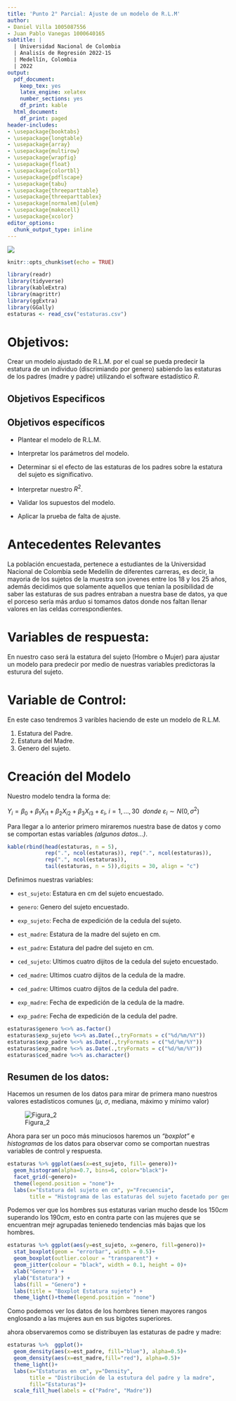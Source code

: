 ```yaml
---
title: 'Punto 2° Parcial: Ajuste de un modelo de R.L.M'
author:
- Daniel Villa 1005087556
- Juan Pablo Vanegas 1000640165
subtitle: |
  | Universidad Nacional de Colombia
  | Analisís de Regresión 2022-1S
  | Medellín, Colombia
  | 2022
output:
  pdf_document:
    keep_tex: yes
    latex_engine: xelatex
    number_sections: yes
    df_print: kable
  html_document:
    df_print: paged
header-includes:
- \usepackage{booktabs}
- \usepackage{longtable}
- \usepackage{array}
- \usepackage{multirow}
- \usepackage{wrapfig}
- \usepackage{float}
- \usepackage{colortbl}
- \usepackage{pdflscape}
- \usepackage{tabu}
- \usepackage{threeparttable}
- \usepackage{threeparttablex}
- \usepackage[normalem]{ulem}
- \usepackage{makecell}
- \usepackage{xcolor}
editor_options:
  chunk_output_type: inline
---
```


\centering ![](templates/EscudoUN.png)

\newpage

\tableofcontents

\newpage

```r
knitr::opts_chunk$set(echo = TRUE)
```

```r
library(readr)
library(tidyverse)
library(kableExtra)
library(magrittr)
library(ggExtra)
library(GGally)
estaturas <- read_csv("estaturas.csv")
```

# Objetivos:

Crear un modelo ajustado de R.L.M. por el cual se pueda predecir la estatura de un individuo (discrimiando por genero) sabiendo las estaturas de los padres (madre y padre) utilizando el software estadístico *R*.

## Objetivos Especificos

## Objetivos específicos

-   Plantear el modelo de R.L.M.

-   Interpretar los parámetros del modelo.

-   Determinar si el efecto de las estaturas de los padres sobre la estatura del sujeto es significativo.

-   Interpretar nuestro $R^2$.

-   Validar los supuestos del modelo.

-   Aplicar la prueba de falta de ajuste.


# Antecedentes Relevantes

La población encuestada, pertenece a estudiantes de la Universidad Nacional de Colombia sede Medellín de diferentes carreras, es decir, la mayoria de los sujetos de la muestra son jovenes entre los 18 y los 25 años, además decidimos que solamente aquellos que tenian la posibilidad de saber las estaturas de sus padres entraban a nuestra base de datos, ya que el porceso sería más arduo si tomamos datos donde nos faltan llenar valores en las celdas correspondientes.


# Variables de respuesta:

En nuestro caso será la estatura del sujeto (Hombre o Mujer) para ajustar un modelo para predecir por medio de nuestras variables predictoras la esturura del sujeto.

# Variable de Control:

En este caso tendremos 3 varibles haciendo de este un modelo de R.L.M.

1. Estatura del Padre.
2. Estatura del Madre.
3. Genero del sujeto. 

# Creación del Modelo

Nuestro modelo tendra la forma de:

$Y_i = \beta_0 + \beta_1X_{i1} + \beta_2X_{i2} + \beta_3X_{i3}+\varepsilon_i, \ i=1,...,30 \ \ donde \ \varepsilon_i \sim N(0,\sigma^2)$

Para llegar a lo anterior primero miraremos nuestra base de datos y como se comportan estas variables *(algunos datos...)*.

```r
kable(rbind(head(estaturas, n = 5),
            rep(".", ncol(estaturas)), rep(".", ncol(estaturas)),
            rep(".", ncol(estaturas)),
            tail(estaturas, n = 5)),digits = 30, align = "c")
```


Definimos nuestras variables:

- `est_sujeto`: Estatura en cm del sujeto encuestado.

- `genero`: Genero del sujeto encuestado.

- `exp_sujeto`: Fecha de expedición de la cedula del sujeto.

- `est_madre`: Estatura de la madre del sujeto en cm.

- `est_padre`: Estatura del padre del sujeto en cm.

- `ced_sujeto`: Ultimos cuatro dijitos de la cedula del sujeto encuestado.

- `ced_madre`: Ultimos cuatro dijitos de la cedula de la madre.

- `ced_padre`: Ultimos cuatro dijitos de la cedula del padre.

- `exp_madre`: Fecha de expedición de la cedula de la madre.

- `exp_padre`: Fecha de expedición de la cedula del padre.


```r
estaturas$genero %<>% as.factor()
estaturas$exp_sujeto %<>% as.Date(.,tryFormats = c("%d/%m/%Y"))
estaturas$exp_padre %<>% as.Date(.,tryFormats = c("%d/%m/%Y"))
estaturas$exp_madre %<>% as.Date(.,tryFormats = c("%d/%m/%Y"))
estaturas$ced_madre %<>% as.character()
```

## Resumen de los datos:

Hacemos un resumen de los datos para mirar de primera mano nuestros valores estadísticos comunes ($\mu$, $\sigma$, mediana, máximo y mínimo valor)

![Figura_2](templates/Summary_Estatura.png)

Ahora para ser un poco más minuciosos haremos un *"boxplot"* e *histogramas* de los datos para observar como se comportan nuestras variables de control y respuesta.


```r
estaturas %>% ggplot(aes(x=est_sujeto, fill= genero))+
  geom_histogram(alpha=0.7, bins=6, color="black")+
  facet_grid(~genero)+
  theme(legend.position = "none")+
  labs(x="Estatura del sujeto en cm", y="Frecuencia",
       title = "Histograma de las estaturas del sujeto facetado por genero")
```

Podemos ver que los hombres sus estaturas varian mucho desde los $150 cm$ superando los $190cm$, esto en contra parte con las mujeres que se encuentran mejr agrupadas tenienedo tendencias más bajas que los hombres.

```r
estaturas %>% ggplot(aes(y=est_sujeto, x=genero, fill=genero))+
  stat_boxplot(geom = "errorbar", width = 0.5)+
  geom_boxplot(outlier.colour = "transparent") +
  geom_jitter(colour = "black", width = 0.1, height = 0)+
  xlab("Genero") + 
  ylab("Estatura") + 
  labs(fill = "Genero") + 
  labs(title = "Boxplot Estatura sujeto") + 
  theme_light()+theme(legend.position = "none")
```

Como podemos ver los datos de los hombres tienen mayores rangos englosando a las mujeres aun en sus bigotes superiores.

ahora observaremos como se distribuyen las estaturas de padre y madre:

```r
estaturas %>%  ggplot()+
  geom_density(aes(x=est_padre, fill="blue"), alpha=0.5)+
  geom_density(aes(x=est_madre,fill="red"), alpha=0.5)+
  theme_light()+
  labs(x="Estaturas en cm", y="Density",
       title = "Distribución de la estutura del padre y la madre",
       fill="Estaturas")+
  scale_fill_hue(labels = c("Padre", "Madre"))
```



